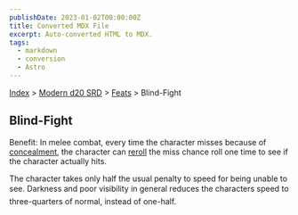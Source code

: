 ```yaml
---
publishDate: 2023-01-02T00:00:00Z
title: Converted MDX File
excerpt: Auto-converted HTML to MDX.
tags:
  - markdown
  - conversion
  - Astro
---
```






[Index](-index) > [Modern d20 SRD](modern-d20-srd-index) > [Feats](modern-d20-srd-feats-index) > Blind-Fight




## Blind-Fight


Benefit: In melee combat, every time the character misses because of [concealment](modern-d20-srd-combat-concealment), the character can [reroll](modern-d20-srd-combat-attack-roll) the miss chance roll one time to see if the character actually hits.


The character takes only half the usual penalty to speed for being unable to see. Darkness and poor visibility in general reduces the characters speed to three-quarters of normal, instead of one-half.



